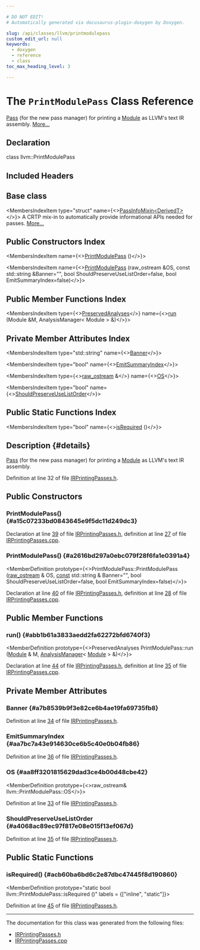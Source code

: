 ```yaml
---

# DO NOT EDIT!
# Automatically generated via docusaurus-plugin-doxygen by Doxygen.

slug: /api/classes/llvm/printmodulepass
custom_edit_url: null
keywords:
  - doxygen
  - reference
  - class
toc_max_heading_level: 3

---
```





# The `PrintModulePass` Class Reference

<DoxygenPage pluginConfig={pluginConfig}>

<a href="/docs/api/classes/llvm/pass">Pass</a> (for the new pass manager) for printing a <a href="/docs/api/classes/llvm/module">Module</a> as LLVM&#39;s text IR assembly. <a href="#details">More...</a>

## Declaration

<CodeBlock>class llvm::PrintModulePass</CodeBlock>

## Included Headers

<IncludesList>
<IncludesListItem
  filePath="llvm/IRPrinter/IRPrintingPasses.h"
  permalink="/docs/api/files/include/include/llvm/include/llvm/irprinter/irprintingpasses-h"
  isLocal="true" />
</IncludesList>

## Base class

<MembersIndex>

<MembersIndexItem
  type="struct"
  name={<><a href="/docs/api/structs/llvm/passinfomixin">PassInfoMixin&lt;DerivedT&gt;</a></>}>
A CRTP mix-in to automatically provide informational APIs needed for passes. <a href="/docs/api/structs/llvm/passinfomixin/#details">More...</a>
</MembersIndexItem>

</MembersIndex>

## Public Constructors Index

<MembersIndex>

<MembersIndexItem
  name={<><a href="#a15c07233bd0843645e9f5dc11d249dc3">PrintModulePass</a> ()</>}>
</MembersIndexItem>

<MembersIndexItem
  name={<><a href="#a2616bd297a0ebc079f28f6fa1e0391a4">PrintModulePass</a> (raw&#95;ostream &amp;OS, const std::string &amp;Banner=&quot;&quot;, bool ShouldPreserveUseListOrder=false, bool EmitSummaryIndex=false)</>}>
</MembersIndexItem>

</MembersIndex>

## Public Member Functions Index

<MembersIndex>

<MembersIndexItem
  type={<><a href="/docs/api/classes/llvm/preservedanalyses">PreservedAnalyses</a></>}
  name={<><a href="#abb1b61a3833aedd2fa62272bfd6740f3">run</a> (Module &amp;M, AnalysisManager&lt; Module &gt; &amp;)</>}>
</MembersIndexItem>

</MembersIndex>

## Private Member Attributes Index

<MembersIndex>

<MembersIndexItem
  type="std::string"
  name={<><a href="#a7b8539b9f3e82ce6b4ae19fa69735fb8">Banner</a></>}>
</MembersIndexItem>

<MembersIndexItem
  type="bool"
  name={<><a href="#aa7bc7a43e914630ce6b5c40e0b04fb86">EmitSummaryIndex</a></>}>
</MembersIndexItem>

<MembersIndexItem
  type={<><a href="/docs/api/classes/llvm/raw-ostream">raw&#95;ostream</a> &amp;</>}
  name={<><a href="#aa8ff3201815629dad3ce4b00d48cbe42">OS</a></>}>
</MembersIndexItem>

<MembersIndexItem
  type="bool"
  name={<><a href="#a4068ac89ec97f817e08e015f13ef067d">ShouldPreserveUseListOrder</a></>}>
</MembersIndexItem>

</MembersIndex>

## Public Static Functions Index

<MembersIndex>

<MembersIndexItem
  type="bool"
  name={<><a href="#acb60ba6bd6c2e87dbc47445f8d190860">isRequired</a> ()</>}>
</MembersIndexItem>

</MembersIndex>

## Description {#details}

<a href="/docs/api/classes/llvm/pass">Pass</a> (for the new pass manager) for printing a <a href="/docs/api/classes/llvm/module">Module</a> as LLVM&#39;s text IR assembly.

Definition at line 32 of file <a href="/docs/api/files/include/include/llvm/include/llvm/irprinter/irprintingpasses-h">IRPrintingPasses.h</a>.

<SectionDefinition>

## Public Constructors

### PrintModulePass() {#a15c07233bd0843645e9f5dc11d249dc3}

<MemberDefinition
  prototype="PrintModulePass::PrintModulePass ()">

Declaration at line <a href="/docs/api/files/include/include/llvm/include/llvm/irprinter/irprintingpasses-h/#l00039">39</a> of file <a href="/docs/api/files/include/include/llvm/include/llvm/irprinter/irprintingpasses-h">IRPrintingPasses.h</a>, definition at line <a href="/docs/api/files/lib/lib/irprinter/irprintingpasses-cpp/#l00027">27</a> of file <a href="/docs/api/files/lib/lib/irprinter/irprintingpasses-cpp">IRPrintingPasses.cpp</a>.
</MemberDefinition>

### PrintModulePass() {#a2616bd297a0ebc079f28f6fa1e0391a4}

<MemberDefinition
  prototype={<>PrintModulePass::PrintModulePass (<a href="/docs/api/classes/llvm/raw-ostream">raw&#95;ostream</a> &amp; OS, <a href="/docs/api/files/lib/lib/target/lib/target/aarch64/aarch64promoteconstant-cpp/#a90f8350fecae261c25be85d38b451bff">const</a> std::string &amp; Banner=&quot;&quot;, bool ShouldPreserveUseListOrder=false, bool EmitSummaryIndex=false)</>}>

Declaration at line <a href="/docs/api/files/include/include/llvm/include/llvm/irprinter/irprintingpasses-h/#l00040">40</a> of file <a href="/docs/api/files/include/include/llvm/include/llvm/irprinter/irprintingpasses-h">IRPrintingPasses.h</a>, definition at line <a href="/docs/api/files/lib/lib/irprinter/irprintingpasses-cpp/#l00028">28</a> of file <a href="/docs/api/files/lib/lib/irprinter/irprintingpasses-cpp">IRPrintingPasses.cpp</a>.
</MemberDefinition>

</SectionDefinition>

<SectionDefinition>

## Public Member Functions

### run() {#abb1b61a3833aedd2fa62272bfd6740f3}

<MemberDefinition
  prototype={<>PreservedAnalyses PrintModulePass::run (<a href="/docs/api/classes/llvm/module">Module</a> &amp; M, <a href="/docs/api/classes/llvm/analysismanager">AnalysisManager</a>&lt; <a href="/docs/api/classes/llvm/module">Module</a> &gt; &amp;)</>}>

Declaration at line <a href="/docs/api/files/include/include/llvm/include/llvm/irprinter/irprintingpasses-h/#l00044">44</a> of file <a href="/docs/api/files/include/include/llvm/include/llvm/irprinter/irprintingpasses-h">IRPrintingPasses.h</a>, definition at line <a href="/docs/api/files/lib/lib/irprinter/irprintingpasses-cpp/#l00035">35</a> of file <a href="/docs/api/files/lib/lib/irprinter/irprintingpasses-cpp">IRPrintingPasses.cpp</a>.
</MemberDefinition>

</SectionDefinition>

<SectionDefinition>

## Private Member Attributes

### Banner {#a7b8539b9f3e82ce6b4ae19fa69735fb8}

<MemberDefinition
  prototype="std::string llvm::PrintModulePass::Banner">

Definition at line <a href="/docs/api/files/include/include/llvm/include/llvm/irprinter/irprintingpasses-h/#l00034">34</a> of file <a href="/docs/api/files/include/include/llvm/include/llvm/irprinter/irprintingpasses-h">IRPrintingPasses.h</a>.
</MemberDefinition>

### EmitSummaryIndex {#aa7bc7a43e914630ce6b5c40e0b04fb86}

<MemberDefinition
  prototype="bool llvm::PrintModulePass::EmitSummaryIndex">

Definition at line <a href="/docs/api/files/include/include/llvm/include/llvm/irprinter/irprintingpasses-h/#l00036">36</a> of file <a href="/docs/api/files/include/include/llvm/include/llvm/irprinter/irprintingpasses-h">IRPrintingPasses.h</a>.
</MemberDefinition>

### OS {#aa8ff3201815629dad3ce4b00d48cbe42}

<MemberDefinition
  prototype={<>raw&#95;ostream&amp; llvm::PrintModulePass::OS</>}>

Definition at line <a href="/docs/api/files/include/include/llvm/include/llvm/irprinter/irprintingpasses-h/#l00033">33</a> of file <a href="/docs/api/files/include/include/llvm/include/llvm/irprinter/irprintingpasses-h">IRPrintingPasses.h</a>.
</MemberDefinition>

### ShouldPreserveUseListOrder {#a4068ac89ec97f817e08e015f13ef067d}

<MemberDefinition
  prototype="bool llvm::PrintModulePass::ShouldPreserveUseListOrder">

Definition at line <a href="/docs/api/files/include/include/llvm/include/llvm/irprinter/irprintingpasses-h/#l00035">35</a> of file <a href="/docs/api/files/include/include/llvm/include/llvm/irprinter/irprintingpasses-h">IRPrintingPasses.h</a>.
</MemberDefinition>

</SectionDefinition>

<SectionDefinition>

## Public Static Functions

### isRequired() {#acb60ba6bd6c2e87dbc47445f8d190860}

<MemberDefinition
  prototype="static bool llvm::PrintModulePass::isRequired ()"
  labels = {["inline", "static"]}>

Definition at line <a href="/docs/api/files/include/include/llvm/include/llvm/irprinter/irprintingpasses-h/#l00045">45</a> of file <a href="/docs/api/files/include/include/llvm/include/llvm/irprinter/irprintingpasses-h">IRPrintingPasses.h</a>.
</MemberDefinition>

</SectionDefinition>

<hr/>

The documentation for this class was generated from the following files:

<ul>
<li><a href="/docs/api/files/include/include/llvm/include/llvm/irprinter/irprintingpasses-h">IRPrintingPasses.h</a></li>
<li><a href="/docs/api/files/lib/lib/irprinter/irprintingpasses-cpp">IRPrintingPasses.cpp</a></li>
</ul>

</DoxygenPage>
